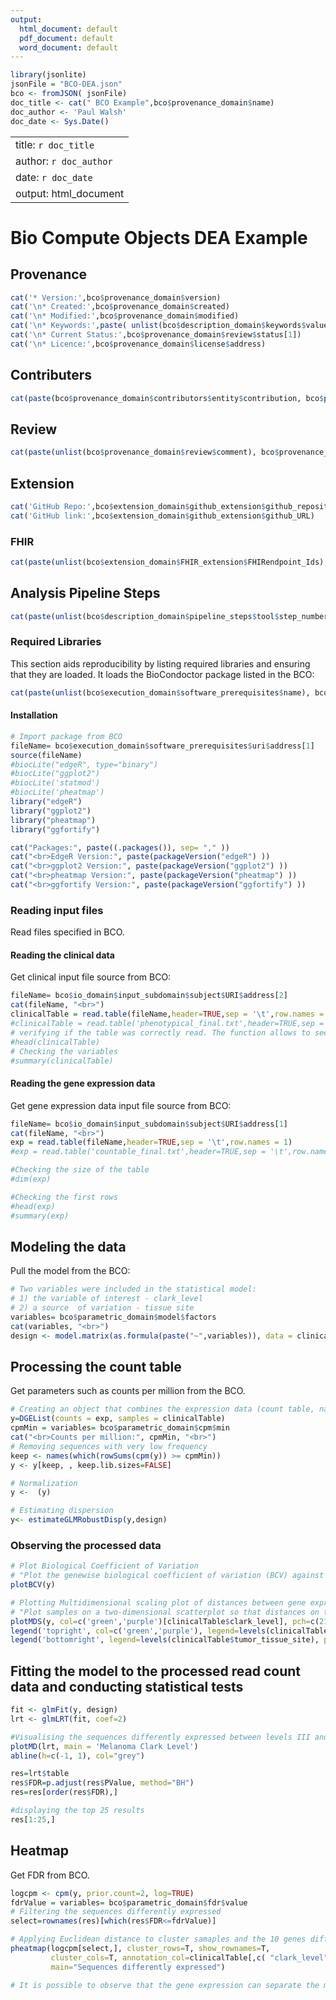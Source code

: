 ```yaml
---
output:
  html_document: default
  pdf_document: default
  word_document: default
---
```

```r
library(jsonlite)
jsonFile = "BCO-DEA.json"
bco <- fromJSON( jsonFile)
doc_title <- cat(" BCO Example",bco$provenance_domain$name)
doc_author <- 'Paul Walsh'
doc_date <- Sys.Date()
```

---
title: `r doc_title`
author: `r doc_author`
date: `r doc_date`
output: html_document
---
# Bio Compute Objects DEA Example
## Provenance
```r
cat('* Version:',bco$provenance_domain$version)
cat('\n* Created:',bco$provenance_domain$created)
cat('\n* Modified:',bco$provenance_domain$modified)
cat('\n* Keywords:',paste( unlist(bco$description_domain$keywords$value), collapse=', '))
cat('\n* Current Status:',bco$provenance_domain$review$status[1])
cat('\n* Licence:',bco$provenance_domain$license$address)
```

## Contributers
```r
cat(paste(bco$provenance_domain$contributors$entity$contribution, bco$provenance_domain$contributors$entity$name,  bco$provenance_domain$contributors$entity$affiliation, bco$provenance_domain$contributors$entity$email, sep=', ', collapse='<br>'))
```

## Review
```r
cat(paste(unlist(bco$provenance_domain$review$comment), bco$provenance_domain$review$reviewer$entity$name,  bco$provenance_domain$review$reviewer$entity$affiliation, bco$provenance_domain$review$reviewer$entity$email, sep=', ', collapse='<br>'))
```

## Extension
```r
cat('GitHub Repo:',bco$extension_domain$github_extension$github_repository, "<br>")
cat('GitHub link:',bco$extension_domain$github_extension$github_URL)
```

### FHIR
```r
cat(paste(unlist(bco$extension_domain$FHIR_extension$FHIRendpoint_Ids), bco$extension_domain$FHIR_extension$FHIRendpoint_Resource,  bco$extension_domain$FHIR_extension$FHIRendpoint_URL, sep=', ', collapse='<br>'))
```

## Analysis Pipeline Steps
```r
cat(paste(unlist(bco$description_domain$pipeline_steps$tool$step_number), bco$description_domain$pipeline_steps$tool$name,  bco$description_domain$pipeline_steps$tool$description, bco$description_domain$pipeline_steps$tool$version, sep=', ', collapse='<br>'))
```

### Required Libraries
This section aids reproducibility by listing required libraries and ensuring that they are loaded. It loads the BioCondoctor package listed in the BCO:
```r
cat(paste(unlist(bco$execution_domain$software_prerequisites$name), bco$execution_domain$software_prerequisites$version, sep=', ', collapse='<br>'))
```

#### Installation
```r
# Import package from BCO
fileName= bco$execution_domain$software_prerequisites$uri$address[1]
source(fileName)
#biocLite("edgeR", type="binary")
#biocLite("ggplot2")
#biocLite('statmod')
#biocLite('pheatmap')
library("edgeR")
library("ggplot2")
library("pheatmap")
library("ggfortify")
```

```r

cat("Packages:", paste((.packages()), sep= "," ))
cat("<br>EdgeR Version:", paste(packageVersion("edgeR") ))
cat("<br>ggplot2 Version:", paste(packageVersion("ggplot2") ))
cat("<br>pheatmap Version:", paste(packageVersion("pheatmap") ))
cat("<br>ggfortify Version:", paste(packageVersion("ggfortify") ))
```

### Reading input files
Read files specified in BCO.

#### Reading the clinical data
Get clinical input file source from BCO:
```r
fileName= bco$io_domain$input_subdomain$subject$URI$address[2]
cat(fileName, "<br>")
clinicalTable = read.table(fileName,header=TRUE,sep = '\t',row.names = 1)
#clinicalTable = read.table('phenotypical_final.txt',header=TRUE,sep = '\t',row.names = 1)
# verifying if the table was correctly read. The function allows to see the first 6 rows.
#head(clinicalTable)
# Checking the variables
#summary(clinicalTable)
```

                           
#### Reading the gene expression data
Get gene expression data input file source from BCO:
```r
fileName= bco$io_domain$input_subdomain$subject$URI$address[1]
cat(fileName, "<br>")
exp = read.table(fileName,header=TRUE,sep = '\t',row.names = 1)
#exp = read.table('countable_final.txt',header=TRUE,sep = '\t',row.names = 1)

#Checking the size of the table
#dim(exp)

#Checking the first rows
#head(exp)
#summary(exp)
```

## Modeling the data
Pull the model from the BCO:
```r
# Two variables were included in the statistical model:
# 1) the variable of interest - clark_level
# 2) a source  of variation - tissue site
variables= bco$parametric_domain$model$factors
cat(variables, "<br>")
design <- model.matrix(as.formula(paste("~",variables)), data = clinicalTable)
```

## Processing the count table
Get parameters such as counts per million from the BCO.
```r
# Creating an object that combines the expression data (count table, named 'exp') and clinical data. Required for analysing with edgeR.
y=DGEList(counts = exp, samples = clinicalTable)
cpmMin = variables= bco$parametric_domain$cpm$min
cat("<br>Counts per million:", cpmMin, "<br>")
# Removing sequences with very low frequency
keep <- names(which(rowSums(cpm(y)) >= cpmMin))
y <- y[keep, , keep.lib.sizes=FALSE]

# Normalization
y <-  (y)

# Estimating dispersion
y<- estimateGLMRobustDisp(y,design)
```

### Observing the processed data
```r
# Plot Biological Coefficient of Variation
# "Plot the genewise biological coefficient of variation (BCV) against gene abundance (in log2 counts per million)."
plotBCV(y)

# Plotting Multidimensional scaling plot of distances between gene expression profiles
# "Plot samples on a two-dimensional scatterplot so that distances on the plot approximate the typical log2 fold changes between the samples."
plotMDS(y, col=c('green','purple')[clinicalTable$clark_level], pch=c(21,23,22)[clinicalTable$tumor_tissue_site])
legend('topright', col=c('green','purple'), legend=levels(clinicalTable$clark_level), pch = 16, cex = 0.7)
legend('bottomright', legend=levels(clinicalTable$tumor_tissue_site), pch = c(21,23,22), cex = 0.7)

```

## Fitting the model to the processed read count data and conducting statistical tests
```r
fit <- glmFit(y, design)
lrt <- glmLRT(fit, coef=2)

#Visualising the sequences differently expressed between levels III and IV
plotMD(lrt, main = 'Melanoma Clark Level')
abline(h=c(-1, 1), col="grey")
```

```r
res=lrt$table
res$FDR=p.adjust(res$PValue, method="BH")
res=res[order(res$FDR),]

#displaying the top 25 results
res[1:25,]

```
## Heatmap
Get FDR from BCO.
```r
logcpm <- cpm(y, prior.count=2, log=TRUE)
fdrValue = variables= bco$parametric_domain$fdr$value
# Filtering the sequences differently expressed
select=rownames(res)[which(res$FDR<=fdrValue)]

# Applying Euclidean distance to cluster samaples and the 10 genes differently expressed
pheatmap(logcpm[select,], cluster_rows=T, show_rownames=T,
         cluster_cols=T, annotation_col=clinicalTable[,c( "clark_level","tumor_tissue_site")], 
         main="Sequences differently expressed")

# It is possible to observe that the gene expression can separate the majority of samples by Clark Level
```
